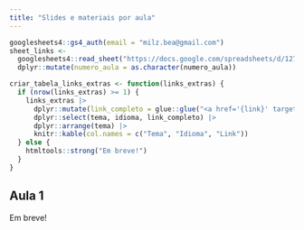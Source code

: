 ```yaml
---
title: "Slides e materiais por aula"
---
```


```r
googlesheets4::gs4_auth(email = "milz.bea@gmail.com")
sheet_links <-
  googlesheets4::read_sheet("https://docs.google.com/spreadsheets/d/127pSSmT7o6zTjg9wslajkklXiXgb2lXAWwHcatZEYbU/", sheet = "links-extras") |> 
  dplyr::mutate(numero_aula = as.character(numero_aula))

criar_tabela_links_extras <- function(links_extras) {
  if (nrow(links_extras) >= 1) {
    links_extras |>
      dplyr::mutate(link_completo = glue::glue("<a href='{link}' target='_blank'>{nome_link}</a>")) |>
      dplyr::select(tema, idioma, link_completo) |>
      dplyr::arrange(tema) |> 
      knitr::kable(col.names = c("Tema", "Idioma", "Link"))
  } else {
    htmltools::strong("Em breve!")
  }
}
```

## Aula 1

Em breve!
<!-- ### Slides -->

<!-- -   [Slide 1 - Introdução ao Curso](https://beatrizmilz.github.io/2024-curso-de-verao-ime-usp-relatorios/slides/01-intro-curso.html) -->

<!-- -   [Slide 2 - Introdução ao conceito de reprodutibilidade](https://beatrizmilz.github.io/2024-curso-de-verao-ime-usp-relatorios/slides/02-reprodutibilidade.html) -->

<!-- ### Scripts/anotações -->

<!-- -   [aula-1.R](https://github.com/beatrizmilz/2024-curso-de-verao-ime-usp-relatorios/blob/main/pratica/aula-1.R) - anotações. -->

<!-- ### Links úteis -->

<!-- ```{r, echo=FALSE, message=FALSE, warning=FALSE} -->
<!-- sheet_links |> -->
<!--   dplyr::filter(numero_aula == 1) |> -->
<!--   criar_tabela_links_extras() -->
<!-- ``` -->

<!-- ## Aula 2 -->

<!-- ### Slides -->

<!-- -   [Slide 3 - Introdução ao RMarkdown](https://beatrizmilz.github.io/2024-curso-de-verao-ime-usp-relatorios/slides/03-intro-rmarkdown.html) -->

<!-- ### Scripts/anotações -->

<!-- -   [aula-2.R](https://github.com/beatrizmilz/2024-curso-de-verao-ime-usp-relatorios/blob/main/pratica/aula-2.R) - anotações. -->

<!-- -   [Pasta com arquivos da aula 2](https://github.com/beatrizmilz/2024-curso-de-verao-ime-usp-relatorios/blob/main/pratica/aula-2/) - experimentando algumas funcionalidades de relatório. -->

<!-- ### Links úteis -->

<!-- ```{r, echo=FALSE, message=FALSE, warning=FALSE} -->
<!-- sheet_links |> -->
<!--   dplyr::filter(numero_aula == 2) |> -->
<!--   criar_tabela_links_extras() -->
<!-- ``` -->

<!-- ## Aula 3 -->

<!-- ### Slides -->

<!-- -   [Slide 4 - Introdução ao Quarto](https://beatrizmilz.github.io/2024-curso-de-verao-ime-usp-relatorios/slides/04-intro-quarto.html) -->

<!-- -   [Slide 5 - Elementos úteis para relatórios acadêmicos](https://beatrizmilz.github.io/2024-curso-de-verao-ime-usp-relatorios/slides/05-elementos-acad.html) -->

<!-- ### Scripts/anotações -->

<!-- -   [Pasta com arquivos da aula 3](https://github.com/beatrizmilz/2024-curso-de-verao-ime-usp-relatorios/blob/main/pratica/aula-3/). -->

<!-- ### Links úteis -->

<!-- ```{r, echo=FALSE, message=FALSE, warning=FALSE} -->
<!-- sheet_links |> -->
<!--   dplyr::filter(numero_aula == 3) |> -->
<!--   criar_tabela_links_extras() -->
<!-- ``` -->

<!-- ## Aula 4 -->

<!-- ### Slides -->

<!-- -   [Slide 6 - Relatórios em R com parâmetros](https://beatrizmilz.github.io/2024-curso-de-verao-ime-usp-relatorios/slides/06-parametros.html) -->

<!-- -   [Slide 7 - Introdução ao Git e GitHub no RStudio](https://beatrizmilz.github.io/2022-curso-de-verao-ime-usp-relatorios/slides/#80) -->

<!-- ### Materiais -->

<!-- -   [Baixar para a aula - zip com materiais para as práticas](https://github.com/beatrizmilz/2024-curso-de-verao-ime-usp-relatorios/raw/main/materiais/pratica-aula-4.zip) -->

<!-- ### Scripts/anotações -->

<!-- -   [Pasta com arquivos da aula 4](https://github.com/beatrizmilz/2024-curso-de-verao-ime-usp-relatorios/blob/main/pratica/aula-4/). -->

<!-- ### Links úteis -->

<!-- ```{r, echo=FALSE, message=FALSE, warning=FALSE} -->
<!-- sheet_links |> -->
<!--   dplyr::filter(numero_aula == 4) |> -->
<!--   criar_tabela_links_extras() -->
<!-- ``` -->

<!-- ## Aula 5 -->

<!-- ### Slides -->

<!-- -   [Slide 7 - Introdução ao Git e GitHub no RStudio](https://beatrizmilz.github.io/2022-curso-de-verao-ime-usp-relatorios/slides/#80) -->


<!-- ### Scripts/anotações -->

<!-- -   [Pasta com arquivos da aula 5](https://github.com/beatrizmilz/2024-curso-de-verao-ime-usp-relatorios/blob/main/pratica/aula-5/). -->

<!-- ### Links úteis -->

<!-- ```{r, echo=FALSE, message=FALSE, warning=FALSE} -->
<!-- sheet_links |> -->
<!--   dplyr::filter(numero_aula == 5) |> -->
<!--   criar_tabela_links_extras() -->
<!-- ``` -->



<!-- ## Extra -->

<!-- ### Links úteis -->

<!-- ```{r, echo=FALSE, message=FALSE, warning=FALSE} -->
<!-- sheet_links |> -->
<!--   dplyr::filter(numero_aula == "Extra") |> -->
<!--   criar_tabela_links_extras() -->
<!-- ``` -->
